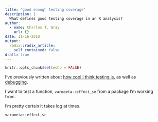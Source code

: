 ```yaml
---
title: "good enough testing coverage"
description: |
  What defines good testing coverage in an R analysis?
author:
  - name: Charles T. Gray
    url: {}
date: 11-16-2018
output:
  radix::radix_article:
    self_contained: false
draft: true
---
```


```r
knitr::opts_chunk$set(echo = FALSE)
```

I've previously written about [how cool I think testing is](https://ropensci.org/blog/2018/03/13/ode-to-testing/), as well as [debugging](http://cantabile.rbind.io/posts/2018-11-12-testing-as-debugging/). 

I want to test a function, `varmaeta::effect_se` from a package I'm working from.

I'm pretty certain it takes log at times.  

```r
varameta::effect_se
```




